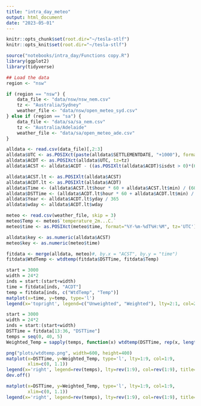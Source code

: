 ```yaml
---
title: "intra_day_meteo"
output: html_document
date: "2023-05-01"
---
```


```r
knitr::opts_chunk$set(root.dir="~/tesla-stlf")
knitr::opts_knit$set(root.dir="~/tesla-stlf")
```

```r
source("notebooks/intra_day/Functions copy.R")
library(ggplot2)
library(tidyverse)
```

```r
## Load the data
region <- "nsw"

if (region == "nsw") {
    data_file <- "data/nsw/nsw_nem.csv"
    tz <- "Australia/Sydney"
    weather_file <- "data/nsw/open_meteo_syd.csv"
} else if (region == "sa") {
    data_file <- "data/sa/sa_nem.csv"
    tz <- "Australia/Adelaide"
    weather_file <- "data/sa/open_meteo_ade.csv"
}

alldata <- read.csv(data_file)[,2:3]
alldata$UTC <- as.POSIXct(paste(alldata$SETTLEMENTDATE, "+1000"), format="%Y/%m/%d %T %z", tz='UTC')
alldata$ACDT <- as.POSIXct(alldata$UTC, tz=tz)
alldata$ACST <- alldata$ACDT - ((as.POSIXlt(alldata$ACDT)$isdst > 0)*(60*60))

alldata$ACST.lt <- as.POSIXlt(alldata$ACST)
alldata$ACDT.lt <- as.POSIXlt(alldata$ACDT)
alldata$Time <- (alldata$ACST.lt$hour * 60 + alldata$ACST.lt$min) / (60 * 24)
alldata$DSTTime <- (alldata$ACDT.lt$hour * 60 + alldata$ACDT.lt$min) / (60 * 24)
alldata$Year <- alldata$ACDT.lt$yday / 365
alldata$wday <- alldata$ACDT.lt$wday

meteo <- read.csv(weather_file, skip = 3)
meteo$Temp <- meteo$`temperature_2m...C.`
meteo$time <- as.POSIXct(meteo$time, format="%Y-%m-%dT%H:%M", tz='UTC')

alldata$key <- as.numeric(alldata$ACST)
meteo$key <- as.numeric(meteo$time)

fitdata <- merge(alldata, meteo)#, by.x = "ACST", by.y = "time")
fitdata$WtdTemp <- wtdtemp(fitdata$DSTTime, fitdata$Temp)
```

```r
start = 3000
width = 24*2
inds = start:(start+width)
time = fitdata[inds, "ACDT"]
temp = fitdata[inds, c("WtdTemp", "Temp")]
matplot(x=time, y=temp, type='l')
legend(x='topright', legend=c("Unweighted", "Weighted"), lty=2:1, col=2:1)
```

```r
start = 3000
width = 24*2
inds = start:(start+width)
DSTTime = fitdata[13:36, "DSTTime"]
temps = seq(0, 40, 5)
Weighted_Temp = sapply(temps, function(x) wtdtemp(DSTTime, rep(x, length(DSTTime))))

png("plots/wtdtemp.png", width=600, height=400)
matplot(x=DSTTime, y=Weighted_Temp, type='l', lty=1:9, col=1:9, 
        xlim=c(0, 1.1))
legend(x='right', legend=rev(temps), lty=rev(1:9), col=rev(1:9), title="Temp")
dev.off()

matplot(x=DSTTime, y=Weighted_Temp, type='l', lty=1:9, col=1:9, 
        xlim=c(0, 1.1))
legend(x='right', legend=rev(temps), lty=rev(1:9), col=rev(1:9), title="Temp")
```

